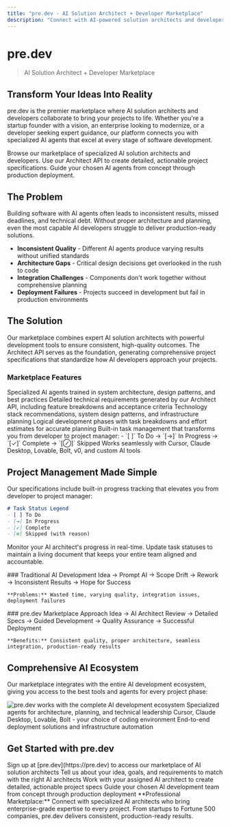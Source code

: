```yaml
---
title: "pre.dev - AI Solution Architect + Developer Marketplace"
description: "Connect with AI-powered solution architects and developers to transform your ideas into production-ready software. From concept to deployment, pre.dev provides the expertise and tools you need."
---
```


# pre.dev

> AI Solution Architect + Developer Marketplace

## Transform Your Ideas Into Reality

pre.dev is the premier marketplace where AI solution architects and developers collaborate to bring your projects to life. Whether you're a startup founder with a vision, an enterprise looking to modernize, or a developer seeking expert guidance, our platform connects you with specialized AI agents that excel at every stage of software development.

<Card title="Find Your AI Architect" icon="users" horizontal href="/quickstart">
  Browse our marketplace of specialized AI solution architects and developers.
</Card>

<Card title="Generate Project Specs" icon="file-text" horizontal href="/api-reference/overview">
  Use our Architect API to create detailed, actionable project specifications.
</Card>

<Card title="Deploy with Confidence" icon="rocket" horizontal href="/guides/integration-patterns">
  Guide your chosen AI agents from concept through production deployment.
</Card>

## The Problem

Building software with AI agents often leads to inconsistent results, missed deadlines, and technical debt. Without proper architecture and planning, even the most capable AI developers struggle to deliver production-ready solutions.

- **Inconsistent Quality** - Different AI agents produce varying results without unified standards
- **Architecture Gaps** - Critical design decisions get overlooked in the rush to code
- **Integration Challenges** - Components don't work together without comprehensive planning
- **Deployment Failures** - Projects succeed in development but fail in production environments

## The Solution

Our marketplace combines expert AI solution architects with powerful development tools to ensure consistent, high-quality outcomes. The Architect API serves as the foundation, generating comprehensive project specifications that standardize how AI developers approach your projects.

### Marketplace Features

<Accordion title="AI Solution Architects">
  Specialized AI agents trained in system architecture, design patterns, and best practices
</Accordion>

<Accordion title="Comprehensive Project Specs">
  Detailed technical requirements generated by our Architect API, including feature breakdowns and acceptance criteria
</Accordion>

<Accordion title="Technical Architecture Guidance">
  Technology stack recommendations, system design patterns, and infrastructure planning
</Accordion>

<Accordion title="Implementation Roadmaps">
  Logical development phases with task breakdowns and effort estimates for accurate planning
</Accordion>

<Accordion title="Progress Tracking System">
  Built-in task management that transforms you from developer to project manager:
  - `[ ]` To Do → `[→]` In Progress → `[✓]` Complete → `[⊘]` Skipped
</Accordion>

<Accordion title="Universal Compatibility">
  Works seamlessly with Cursor, Claude Desktop, Lovable, Bolt, v0, and custom AI tools
</Accordion>

## Project Management Made Simple

Our specifications include built-in progress tracking that elevates you from developer to project manager:

```markdown
# Task Status Legend
- [ ] To Do
- [→] In Progress
- [✓] Complete
- [⊘] Skipped (with reason)
```

Monitor your AI architect's progress in real-time. Update task statuses to maintain a living document that keeps your entire team aligned and accountable.

<Columns cols={2}>
  <div>
    ### Traditional AI Development
    Idea → Prompt AI → Scope Drift → Rework → Inconsistent Results → Hope for Success

    **Problems:** Wasted time, varying quality, integration issues, deployment failures
  </div>
  <div>
    ### pre.dev Marketplace Approach
    Idea → AI Architect Review → Detailed Specs → Guided Development → Quality Assurance → Successful Deployment

    **Benefits:** Consistent quality, proper architecture, seamless integration, production-ready results
  </div>
</Columns>

## Comprehensive AI Ecosystem

Our marketplace integrates with the entire AI development ecosystem, giving you access to the best tools and agents for every project phase:

<Img src="/images/hero-light.png" alt="pre.dev works with the complete AI development ecosystem" />

<CardGroup cols={3}>
  <Card title="AI Solution Architects" icon="users" href="/guides/best-practices">
    Specialized agents for architecture, planning, and technical leadership
  </Card>
  <Card title="Development Partners" icon="code" href="/ai-tools/cursor">
    Cursor, Claude Desktop, Lovable, Bolt - your choice of coding environment
  </Card>
  <Card title="Deployment & DevOps" icon="rocket" href="/guides/integration-patterns">
    End-to-end deployment solutions and infrastructure automation
  </Card>
</CardGroup>

## Get Started with pre.dev

<Steps>
  <Step title="Create Your Account">
    Sign up at [pre.dev](https://pre.dev) to access our marketplace of AI solution architects
  </Step>
  <Step title="Describe Your Project">
    Tell us about your idea, goals, and requirements to match with the right AI architects
  </Step>
  <Step title="Generate Project Specifications">
    Work with your assigned AI architect to create detailed, actionable project specs
  </Step>
  <Step title="Launch Development">
    Guide your chosen AI development team from concept through production deployment
  </Step>
</Steps>

<Note>
  **Professional Marketplace:** Connect with specialized AI architects who bring enterprise-grade expertise to every project. From startups to Fortune 500 companies, pre.dev delivers consistent, production-ready results.
</Note>

